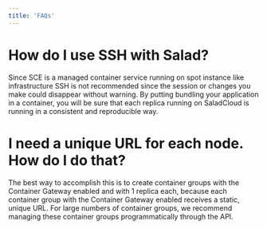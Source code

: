 ```yaml
---
title: 'FAQs'
---
```


# How do I use SSH with Salad?

Since SCE is a managed container service running on spot instance like infrastructure SSH is not recommended since the
session or changes you make could disappear without warning. By putting bundling your application in a container, you
will be sure that each replica running on SaladCloud is running in a consistent and reproducible way.

# I need a unique URL for each node. How do I do that?

The best way to accomplish this is to create container groups with the Container Gateway enabled and with 1 replica
each, because each container group with the Container Gateway enabled receives a static, unique URL. For large numbers
of container groups, we recommend managing these container groups programmatically through the API.
